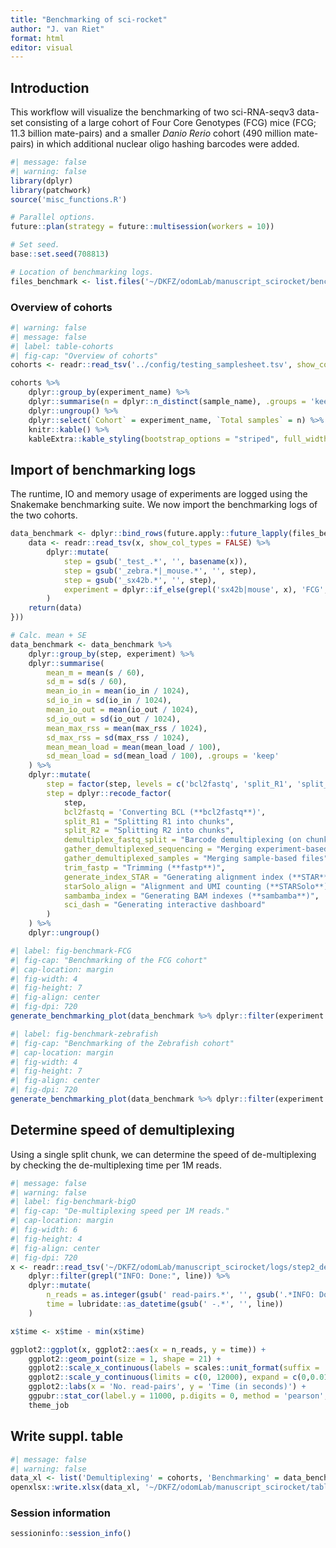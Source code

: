```yaml
---
title: "Benchmarking of sci-rocket"
author: "J. van Riet"
format: html
editor: visual
---
```


## Introduction

This workflow will visualize the benchmarking of two sci-RNA-seqv3 data-set consisting of a large cohort of Four Core Genotypes (FCG) mice (FCG; 11.3 billion mate-pairs) and a smaller *Danio Rerio* cohort (490 million mate-pairs) in which additional nuclear oligo hashing barcodes were added.

```r
#| message: false
#| warning: false
library(dplyr)
library(patchwork)
source('misc_functions.R')

# Parallel options.
future::plan(strategy = future::multisession(workers = 10))

# Set seed.
base::set.seed(708813)

# Location of benchmarking logs.
files_benchmark <- list.files('~/DKFZ/odomLab/manuscript_scirocket/benchmarks/', full.names = T)
```

### Overview of cohorts

```r
#| warning: false
#| message: false
#| label: table-cohorts
#| fig-cap: "Overview of cohorts"
cohorts <- readr::read_tsv('../config/testing_samplesheet.tsv', show_col_types = FALSE)

cohorts %>% 
    dplyr::group_by(experiment_name) %>% 
    dplyr::summarise(n = dplyr::n_distinct(sample_name), .groups = 'keep') %>% 
    dplyr::ungroup() %>% 
    dplyr::select(`Cohort` = experiment_name, `Total samples` = n) %>% 
    knitr::kable() %>% 
    kableExtra::kable_styling(bootstrap_options = "striped", full_width = FALSE)
```

## Import of benchmarking logs

The runtime, IO and memory usage of experiments are logged using the Snakemake benchmarking suite. We now import the benchmarking logs of the two cohorts.

```r
data_benchmark <- dplyr::bind_rows(future.apply::future_lapply(files_benchmark, function(x){
    data <- readr::read_tsv(x, show_col_types = FALSE) %>%
        dplyr::mutate(
            step = gsub('_test_.*', '', basename(x)),
            step = gsub('_zebra.*|_mouse.*', '', step),
            step = gsub('_sx42b.*', '', step),
            experiment = dplyr::if_else(grepl('sx42b|mouse', x), 'FCG', 'Zebrafish (Hashing)')
        )
    return(data)
}))

# Calc. mean + SE
data_benchmark <- data_benchmark %>%
    dplyr::group_by(step, experiment) %>%
    dplyr::summarise(
        mean_m = mean(s / 60),
        sd_m = sd(s / 60),
        mean_io_in = mean(io_in / 1024),
        sd_io_in = sd(io_in / 1024),
        mean_io_out = mean(io_out / 1024),
        sd_io_out = sd(io_out / 1024),
        mean_max_rss = mean(max_rss / 1024),
        sd_max_rss = sd(max_rss / 1024),
        mean_mean_load = mean(mean_load / 100),
        sd_mean_load = sd(mean_load / 100), .groups = 'keep'
    ) %>% 
    dplyr::mutate(
        step = factor(step, levels = c('bcl2fastq', 'split_R1', 'split_R2', 'demultiplex_fastq_split', 'gather_demultiplexed_sequencing', 'gather_demultiplexed_samples', 'trim_fastp', 'generate_index_STAR', 'starSolo_align', 'sambamba_index', 'sci_dash')),
        step = dplyr::recode_factor(
            step,
            bcl2fastq = 'Converting BCL (**bcl2fastq**)',
            split_R1 = "Splitting R1 into chunks",
            split_R2 = "Splitting R2 into chunks",
            demultiplex_fastq_split = "Barcode demultiplexing (on chunks)",
            gather_demultiplexed_sequencing = "Merging experiment-based files",
            gather_demultiplexed_samples = "Merging sample-based files",
            trim_fastp = "Trimming (**fastp**)",
            generate_index_STAR = "Generating alignment index (**STAR**)",
            starSolo_align = "Alignment and UMI counting (**STARSolo**)",
            sambamba_index = "Generating BAM indexes (**sambamba**)",
            sci_dash = "Generating interactive dashboard"
        )
    ) %>% 
    dplyr::ungroup()
```

```r
#| label: fig-benchmark-FCG
#| fig-cap: "Benchmarking of the FCG cohort"
#| cap-location: margin
#| fig-width: 4
#| fig-height: 7
#| fig-align: center
#| fig-dpi: 720
generate_benchmarking_plot(data_benchmark %>% dplyr::filter(experiment == 'FCG'))
```

```r
#| label: fig-benchmark-zebrafish
#| fig-cap: "Benchmarking of the Zebrafish cohort"
#| cap-location: margin
#| fig-width: 4
#| fig-height: 7
#| fig-align: center
#| fig-dpi: 720
generate_benchmarking_plot(data_benchmark %>% dplyr::filter(experiment != 'FCG'), ylimits_runtime = c(0, 45), nudge_runtime = 2.5, nudge_io = 2.5, ylimits_maxio_read = c(0,100), ylimits_maxio_write = c(0, 100))
```

## Determine speed of demultiplexing

Using a single split chunk, we can determine the speed of de-multiplexing by checking the de-multiplexing time per 1M reads.

```r
#| message: false
#| warning: false
#| label: fig-benchmark-bigO
#| fig-cap: "De-multiplexing speed per 1M reads."
#| cap-location: margin
#| fig-width: 6
#| fig-height: 4
#| fig-align: center
#| fig-dpi: 720
x <- readr::read_tsv('~/DKFZ/odomLab/manuscript_scirocket/logs/step2_demultiplexing_reads/demultiplex_fastq_split_sx42b_1-of-25.log', col_names = 'line', show_col_types = FALSE) %>%
    dplyr::filter(grepl("INFO: Done:", line)) %>%
    dplyr::mutate(
        n_reads = as.integer(gsub(' read-pairs.*', '', gsub('.*INFO: Done: ', '', line))),
        time = lubridate::as_datetime(gsub(' -.*', '', line))
    )

x$time <- x$time - min(x$time)

ggplot2::ggplot(x, ggplot2::aes(x = n_reads, y = time)) +
    ggplot2::geom_point(size = 1, shape = 21) +
    ggplot2::scale_x_continuous(labels = scales::unit_format(suffix = ' million', scale = 0.000001), expand = c(0,0.01)) +
    ggplot2::scale_y_continuous(limits = c(0, 12000), expand = c(0,0.01)) +
    ggplot2::labs(x = 'No. read-pairs', y = 'Time (in seconds)') +
    ggpubr::stat_cor(label.y = 11000, p.digits = 0, method = 'pearson', alternative = 'two.sided') +
    theme_job
```

## Write suppl. table

```r
#| message: false
#| warning: false
data_xl <- list('Demultiplexing' = cohorts, 'Benchmarking' = data_benchmark)
openxlsx::write.xlsx(data_xl, '~/DKFZ/odomLab/manuscript_scirocket/tables/SupplTable1.xlsx', asTable = TRUE)
```

### Session information

```r
sessioninfo::session_info()
```
